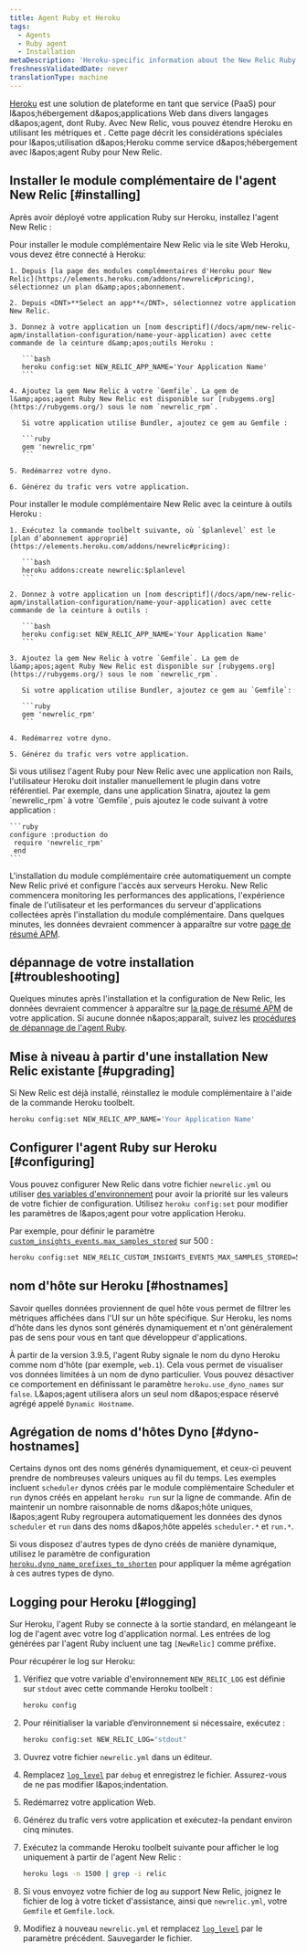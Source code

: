 ```yaml
---
title: Agent Ruby et Heroku
tags:
  - Agents
  - Ruby agent
  - Installation
metaDescription: 'Heroku-specific information about the New Relic Ruby agent, including installation, configuration, app naming, and logging.'
freshnessValidatedDate: never
translationType: machine
---
```


[Heroku](https://devcenter.heroku.com/articles/newrelic) est une solution de plateforme en tant que service (PaaS) pour l&amp;apos;hébergement d&amp;apos;applications Web dans divers langages d&amp;apos;agent, dont Ruby. Avec New Relic, vous pouvez étendre Heroku en utilisant les métriques [<InlinePopover type="apm" />](/docs/apm/new-relic-apm)et [<InlinePopover type="browser" />](/docs/browser/new-relic-browser). Cette page décrit les considérations spéciales pour l&amp;apos;utilisation d&amp;apos;Heroku comme service d&amp;apos;hébergement avec l&amp;apos;agent Ruby pour New Relic.

## Installer le module complémentaire de l'agent New Relic [#installing]

Après avoir déployé votre application Ruby sur Heroku, installez l'agent New Relic :

<CollapserGroup>
  <Collapser id="via_heroku" title="Via le site Web Heroku">
    Pour installer le module complémentaire New Relic via le site Web Heroku, vous devez être connecté à Heroku:

    1. Depuis [la page des modules complémentaires d'Heroku pour New Relic](https://elements.heroku.com/addons/newrelic#pricing), sélectionnez un plan d&amp;apos;abonnement.

    2. Depuis <DNT>**Select an app**</DNT>, sélectionnez votre application New Relic.

    3. Donnez à votre application un [nom descriptif](/docs/apm/new-relic-apm/installation-configuration/name-your-application) avec cette commande de la ceinture d&amp;apos;outils Heroku :

       ```bash
       heroku config:set NEW_RELIC_APP_NAME='Your Application Name'
       ```

    4. Ajoutez la gem New Relic à votre `Gemfile`. La gem de l&amp;apos;agent Ruby New Relic est disponible sur [rubygems.org](https://rubygems.org/) sous le nom `newrelic_rpm`.

       Si votre application utilise Bundler, ajoutez ce gem au Gemfile :

       ```ruby
       gem 'newrelic_rpm'
       ```

    5. Redémarrez votre dyno.

    6. Générez du trafic vers votre application.
  </Collapser>

  <Collapser id="via_toolbelt" title="Ceinture à outils Via Heroku">
    Pour installer le module complémentaire New Relic avec la ceinture à outils Heroku :

    1. Exécutez la commande toolbelt suivante, où `$planlevel` est le [plan d’abonnement approprié](https://elements.heroku.com/addons/newrelic#pricing):

       ```bash
       heroku addons:create newrelic:$planlevel
       ```

    2. Donnez à votre application un [nom descriptif](/docs/apm/new-relic-apm/installation-configuration/name-your-application) avec cette commande de la ceinture à outils :

       ```bash
       heroku config:set NEW_RELIC_APP_NAME='Your Application Name'
       ```

    3. Ajoutez la gem New Relic à votre `Gemfile`. La gem de l&amp;apos;agent Ruby New Relic est disponible sur [rubygems.org](https://rubygems.org/) sous le nom `newrelic_rpm`.

       Si votre application utilise Bundler, ajoutez ce gem au `Gemfile`:

       ```ruby
       gem 'newrelic_rpm'
       ```

    4. Redémarrez votre dyno.

    5. Générez du trafic vers votre application.
  </Collapser>

  <Collapser id="heroku-non-rails" title="Applications non ferroviaires">
    Si vous utilisez l'agent Ruby pour New Relic avec une application non Rails, l'utilisateur Heroku doit installer manuellement le plugin dans votre référentiel. Par exemple, dans une application Sinatra, ajoutez la gem `newrelic_rpm` à votre `Gemfile`, puis ajoutez le code suivant à votre application :

    ```ruby
    configure :production do
     require 'newrelic_rpm'
     end
    ```
  </Collapser>
</CollapserGroup>

L'installation du module complémentaire crée automatiquement un compte New Relic privé et configure l'accès aux serveurs Heroku. New Relic commencera monitoring les performances des applications, l'expérience finale de l'utilisateur et les performances du serveur d'applications collectées après l'installation du module complémentaire. Dans quelques minutes, les données devraient commencer à apparaître sur votre [page de résumé APM](/docs/apm/applications-menu/monitoring/apm-overview-page).

<InstallFeedback />

## dépannage de votre installation [#troubleshooting]

Quelques minutes après l'installation et la configuration de New Relic, les données devraient commencer à apparaître sur [la page de résumé APM](/docs/apm/applications-menu/monitoring/apm-overview-page) de votre application. Si aucune donnée n&amp;apos;apparaît, suivez les [procédures de dépannage de l'agent Ruby](/docs/agents/ruby-agent/troubleshooting/no-data-appears-ruby).

## Mise à niveau à partir d'une installation New Relic existante [#upgrading]

Si New Relic est déjà installé, réinstallez le module complémentaire à l'aide de la commande Heroku toolbelt.

```bash
heroku config:set NEW_RELIC_APP_NAME='Your Application Name'
```

## Configurer l'agent Ruby sur Heroku [#configuring]

Vous pouvez configurer New Relic dans votre fichier `newrelic.yml` ou utiliser [des variables d'environnement](/docs/agents/ruby-agent/installation-configuration/ruby-agent-configuration) pour avoir la priorité sur les valeurs de votre fichier de configuration. Utilisez `heroku config:set` pour modifier les paramètres de l&amp;apos;agent pour votre application Heroku.

Par exemple, pour définir le paramètre [`custom_insights_events.max_samples_stored`](/docs/apm/agents/ruby-agent/configuration/ruby-agent-configuration/#custom_insights_events-max_samples_stored) sur 500 :

```bash
heroku config:set NEW_RELIC_CUSTOM_INSIGHTS_EVENTS_MAX_SAMPLES_STORED=500
```

## nom d'hôte sur Heroku [#hostnames]

Savoir quelles données proviennent de quel hôte vous permet de filtrer les métriques affichées dans l'UI sur un hôte spécifique. Sur Heroku, les noms d'hôte dans les dynos sont générés dynamiquement et n'ont généralement pas de sens pour vous en tant que développeur d'applications.

À partir de la version 3.9.5, l'agent Ruby signale le nom du dyno Heroku comme nom d'hôte (par exemple, `web.1`). Cela vous permet de visualiser vos données limitées à un nom de dyno particulier. Vous pouvez désactiver ce comportement en définissant le paramètre `heroku.use_dyno_names` sur `false`. L&amp;apos;agent utilisera alors un seul nom d&amp;apos;espace réservé agrégé appelé `Dynamic Hostname`.

## Agrégation de noms d'hôtes Dyno [#dyno-hostnames]

Certains dynos ont des noms générés dynamiquement, et ceux-ci peuvent prendre de nombreuses valeurs uniques au fil du temps. Les exemples incluent `scheduler` dynos créés par le module complémentaire Scheduler et `run` dynos créés en appelant `heroku run` sur la ligne de commande. Afin de maintenir un nombre raisonnable de noms d&amp;apos;hôte uniques, l&amp;apos;agent Ruby regroupera automatiquement les données des dynos `scheduler` et `run` dans des noms d&amp;apos;hôte appelés `scheduler.*` et `run.*`.

Si vous disposez d'autres types de dyno créés de manière dynamique, utilisez le paramètre de configuration [`heroku.dyno_name_prefixes_to_shorten`](/docs/apm/agents/ruby-agent/configuration/ruby-agent-configuration/#heroku) pour appliquer la même agrégation à ces autres types de dyno.

## Logging pour Heroku [#logging]

Sur Heroku, l'agent Ruby se connecte à la sortie standard, en mélangeant le log de l'agent avec votre log d'application normal. Les entrées de log générées par l'agent Ruby incluent une tag `[NewRelic]` comme préfixe.

Pour récupérer le log sur Heroku:

1. Vérifiez que votre variable d'environnement `NEW_RELIC_LOG` est définie sur `stdout` avec cette commande Heroku toolbelt :

   ```bash
   heroku config
   ```

2. Pour réinitialiser la variable d’environnement si nécessaire, exécutez :

   ```bash
   heroku config:set NEW_RELIC_LOG="stdout"
   ```

3. Ouvrez votre fichier `newrelic.yml` dans un éditeur.

4. Remplacez [`log_level`](/docs/apm/agents/ruby-agent/configuration/ruby-agent-configuration/#log_level) par `debug` et enregistrez le fichier. Assurez-vous de ne pas modifier l&amp;apos;indentation.

5. Redémarrez votre application Web.

6. Générez du trafic vers votre application et exécutez-la pendant environ cinq minutes.

7. Exécutez la commande Heroku toolbelt suivante pour afficher le log uniquement à partir de l'agent New Relic :

   ```bash
   heroku logs -n 1500 | grep -i relic
   ```

8. Si vous envoyez votre fichier de log au support New Relic, joignez le fichier de log à votre ticket d'assistance, ainsi que `newrelic.yml`, votre `Gemfile` et `Gemfile.lock`.

9. Modifiez à nouveau `newrelic.yml` et remplacez [`log_level`](/docs/apm/agents/ruby-agent/configuration/ruby-agent-configuration/#log_level) par le paramètre précédent. Sauvegarder le fichier.